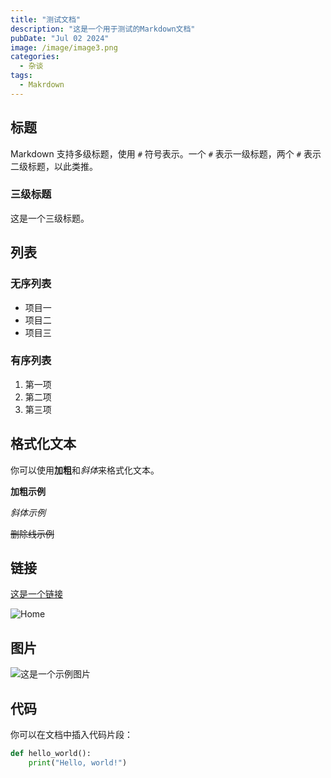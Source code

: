 ```yaml
---
title: "测试文档"
description: "这是一个用于测试的Markdown文档"
pubDate: "Jul 02 2024"
image: /image/image3.png
categories:
  - 杂谈
tags:
  - Makrdown
---
```


## 标题

Markdown 支持多级标题，使用 `#` 符号表示。一个 `#` 表示一级标题，两个 `#` 表示二级标题，以此类推。

### 三级标题

这是一个三级标题。

## 列表

### 无序列表

- 项目一
- 项目二
- 项目三

### 有序列表

1. 第一项
2. 第二项
3. 第三项

## 格式化文本

你可以使用**加粗**和*斜体*来格式化文本。

**加粗示例**

_斜体示例_

~~删除线示例~~

## 链接

[这是一个链接](https://www.bilibili.com)

![Home](/image/home-1727849970808-5.webp)



## 图片

![这是一个示例图片](/image/image4.jpg)

## 代码

你可以在文档中插入代码片段：

```python
def hello_world():
    print("Hello, world!")
```
